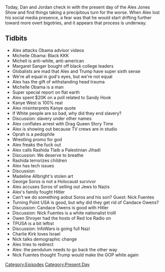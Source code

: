{{DEFAULTSORT:
    #_EPISODE_0363:October 30, 2019
}}{{Episode
    | title           = October 30, 2019
    | caption         = Listen to this episode on [https://knowledgefight.libsyn.com/knowledge-fight-october-30-2019 Libsyn] [https://open.spotify.com/episode/3Ws4b2wLIFElAGogFvyQiy Spotify], Read the [[Transcript/363: October 30, 2019|Unofficial Transcript]]
    | episodeNumber   = 363
    | length          = 01:48:52
    | airDate         = November 1, 2019
    | coverageDate    = October 30, 2019
    | episodeType     = [[:Category:Present Day|Present Day]]
    | appearance      = [[Michelle Obama]], [[Margaret Sanger]], [[Kanye West]], [[Oprah]], [[Rashida Tlaib]], [[Madeline Allbright]], [[Nick Fuentes]], [[Candace Owens]], [[Owen Shroyer]], [[Charlie Kirk]]
    | previousEpisode = [[362: There Is No Mermaid]]
    | nextEpisode     = [[364: April 21-22, 2013]]
}}

{{Stub}}

Today, Dan and Jordan check in with the present day of the Alex Jones Show and find things taking a precipitous turn for the worse. When Alex lost his social media presence, a fear was that he would start drifting further toward more overt bigotries, and it appears that process is underway.

==Tidbits==

*Alex attacks Obama advisor videos
*Michelle Obama: Black KKK
*Michell is anti-white, anti-american
*Margaret Sanger bought off black college leaders
*Globalists are mad that Alex and Trump have super sixth sense
*We're all equal in god's eyes, but we're not equal
*Alex has the gift of withstanding head trauma
*Michelle Obama is a man
*Super special report on flat earth
*Alex spent $20K on a poll related to Sandy Hook
*Kanye West is 100% real
*Alex misinterprets Kanye quote
*If White people are so bad, why did they end slavery?
*Discussion: slavery under other names
*Alex conflates arrest with Drag Queen Story Time
*Alex is showing out because TV crews are in studio
*Oprah is a pedophile
*Wrestling promo for god
*Alex freaks the fuck out
*Alex calls Rashida Tlaib a Palestinian Jihadi
*Discussion: We deserve to breathe
*Rashida terrorizes children
*Alex has tech issues
*Discussion
*Madeline Allbright's stolen art
*George Soros is not a Holocaust survivor
*Alex accuses Soros of selling out Jews to Nazis
*Alex's family fought Hitler
*Can't we do something aobut Soros and his son? Guest: Nick Fuentes
*Turning Point USA is good, but why did they get rid of Candace Owens?
*Discussion: Candace Owens is good with Hitler
*Discussion: Nick Fuentes is a white nationalist trolll
*Owen Shroyer had the hosts of Red Ice Radio on
*TPUSA is a bit leftist
*Discussion: InfoWars is going full Nazi
*Charlie Kirk loves Israel
*Nick talks demographic change
*Alex tries to redirect
*Alex: the pendulum needs to go back the other way
*Nick Fuentes thought Trump would make the GOP white again

[[Category:Episodes]]
[[Category:Present Day]]
